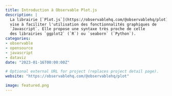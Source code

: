 ```yaml
---
title: Introduction à Observable Plot.js
description: |
  La librairie [`Plot.js`](https://observablehq.com/@observablehq/plot)
  vise à faciliter l'utilisation des fonctionnalités graphiques de
  `Javascript`. Elle propose une syntaxe très proche de celle 
  des librairies `ggplot2` (`R`) ou `seaborn` (`Python`).
categories:
- observable
- opensource
- javascript
- dataviz
date: "2023-01-16T00:00:00Z"

# Optional external URL for project (replaces project detail page).
website: "https://observablehq.com/@observablehq/plot"

image: featured.png
---
```


